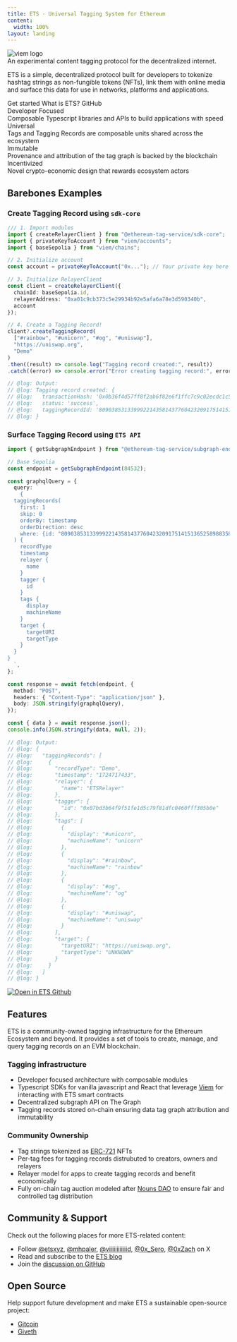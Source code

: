 ```yaml
---
title: ETS · Universal Tagging System for Ethereum
content:
  width: 100%
layout: landing
---
```



<div className="absolute max-w-[1120px] mx-auto w-full top-20 bottom-0 max-sm:w-[200%] max-sm:-left-[200px] max-sm:hidden" />

<div className="max-w-[1120px] mx-auto vp-doc relative px-[24px] mb-[96px] mt-[32px] md:px-0 md:mb-[64px]">
  <div className="pt-[48px] max-sm:pt-0">
    <div className="max-sm:px-0 flex justify-between z-0 max-md:justify-center">
      <div className="space-y-8 max-w-[400px] flex flex-col items-start max-md:items-center">
        <img className="h-[72px] dark:invert-[1] max-sm:h-[60px]" src="/ets-logotype-black.svg" alt="viem logo" />
        <div className="font-regular text-[36px] leading-tight max-sm:text-[18px] text-[#919193] max-md:text-center"><span className="text-black dark:text-white">An experimental content tagging protocol for the decentralized internet.</span></div>
        <p>ETS is a simple, decentralized protocol built for developers to tokenize hashtag strings as non-fungible tokens (NFTs), link them with online media and surface this data for use in networks, platforms and applications.</p>
        <div className="flex justify-center space-x-2">
          <HomePage.Button href="/docs/getting-started" variant="accent">Get started</HomePage.Button>
          <HomePage.Button href="/docs/faq">What is ETS?</HomePage.Button>
          <HomePage.Button href="https://github.com/ethereum-tag-service">GitHub</HomePage.Button>
        </div>
      </div>
      <div className="flex flex-col justify-between w-[440px] space-y-10 max-lg:w-[300px] max-md:hidden">
        <div id="home-install" className="h-full"></div>
    </div>
    </div>
    <div className="flex justify-between flex-wrap mt-16 max-sm:hidden">
      <div className="pr-2 w-1/4 max-lg:pb-3 max-sm:px-0 max-lg:w-1/2 max-sm:w-full z-0">
        <div className="relative w-full h-[168px] max-lg:h-[142px] overflow-hidden">
          <div className="border-black dark:border-white border border-solid border-opacity-10 dark:border-opacity-10 rounded-lg h-full px-5 py-6 absolute z-10 flex flex-col justify-between w-full">
            <div className="text-xl font-medium text-black dark:text-white">Developer Focused</div>
            <div className="text-[17px] text-[#919193]">Composable Typescript libraries and APIs to build applications with speed</div>
          </div>
          <div className="absolute left-0 right-0 top-0 bottom-0 dark:bg-[#313136] opacity-20 z-0" />
          <div className="absolute left-0 right-0 top-0 bottom-0 backdrop-filter backdrop-blur-[2px] z-0" />
        </div>
      </div>
      <div className="pl-2 pr-2 max-sm:px-0 max-lg:pb-3 max-lg:pr-0 w-1/4 max-lg:w-1/2 max-sm:w-full z-0">
        <div className="relative w-full h-[168px] max-lg:h-[142px]">
          <div className="border-black dark:border-white border border-solid border-opacity-10 dark:border-opacity-10 rounded-lg h-full px-5 py-6 absolute z-10 flex flex-col justify-between w-full">
            <div className="text-xl font-medium text-black dark:text-white">Universal</div>
            <div>
            <div className="text-[17px] text-[#919193]">Tags and Tagging Records are composable units shared across the ecosystem</div>
            </div>
          </div>
          <div className="absolute left-0 right-0 top-0 bottom-0 dark:bg-[#313136] opacity-20 z-0" />
          <div className="absolute left-0 right-0 top-0 bottom-0 backdrop-filter backdrop-blur-[2px] z-0" />
        </div>
      </div>
      <div className="pl-2 pr-2 max-lg:pb-3 max-sm:px-0 max-lg:pl-0 w-1/4 max-lg:w-1/2 max-sm:w-full z-0">
        <div className="relative w-full h-[168px] max-lg:h-[142px]">
          <div className="border-black dark:border-white border border-solid border-opacity-10 dark:border-opacity-10 rounded-lg h-full px-5 py-6 absolute z-10 flex flex-col justify-between w-full">
            <div className="text-xl font-medium text-black dark:text-white">Immutable</div>
            <div className="text-[17px] text-[#919193]">Provenance and attribution of the tag graph is backed by the blockchain</div>
          </div>
          <div className="absolute left-0 right-0 top-0 bottom-0 dark:bg-[#313136] opacity-20 z-0" />
          <div className="absolute left-0 right-0 top-0 bottom-0 backdrop-filter backdrop-blur-[2px] z-0" />
        </div>
      </div>
      <div className="pl-2 w-1/4 max-sm:px-0 max-lg:w-1/2 max-sm:w-full z-0">
        <div className="relative w-full h-[168px] max-lg:h-[142px]">
          <div className="border-black dark:border-white border border-solid border-opacity-10 dark:border-opacity-10 rounded-lg h-full px-5 py-6 absolute z-10 flex flex-col justify-between w-full">
            <div className="text-xl font-medium text-black dark:text-white">Incentivized</div>
            <div className="text-[17px] text-[#919193]">Novel crypto-economic design that rewards ecosystem actors</div>
          </div>
          <div className="absolute left-0 right-0 top-0 bottom-0 dark:bg-[#313136] opacity-20 z-0" />
          <div className="absolute left-0 right-0 top-0 bottom-0 backdrop-filter backdrop-blur-[2px] z-0" />
        </div>
      </div>
    </div>
  </div>
</div>

<article className="vocs_Content max-w-3xl mt-[-80px] mx-auto">

#
# Barebones Examples

### Create Tagging Record using `sdk-core`
```ts twoslash
/// 1. Import modules
import { createRelayerClient } from "@ethereum-tag-service/sdk-core";
import { privateKeyToAccount } from "viem/accounts";
import { baseSepolia } from "viem/chains";

// 2. Initialize account
const account = privateKeyToAccount("0x..."); // Your private key here

// 3. Initialize RelayerClient
const client = createRelayerClient({
  chainId: baseSepolia.id,
  relayerAddress: "0xa01c9cb373c5e29934b92e5afa6a78e3d590340b",
  account
});

// 4. Create a Tagging Record!
client?.createTaggingRecord(
  ["#rainbow", "#unicorn", "#og", "#uniswap"],
  "https://uniswap.org",
  "Demo"
)
.then((result) => console.log("Tagging record created:", result))
.catch((error) => console.error("Error creating tagging record:", error));

// @log: Output:
// @log: Tagging record created: {
// @log:   transactionHash: '0x0b36f4d57ff8f2ab6f82e6f1ffc7c9c02ecdc1c5ed8da68c09a79f31b9917e00',
// @log:   status: 'success',
// @log:   taggingRecordId: '80903853133999221435814377604232091751415136525898835875800777163543136099110'
// @log: }
```

### Surface Tagging Record using `ETS API`

```typescript twoslash
import { getSubgraphEndpoint } from "@ethereum-tag-service/subgraph-endpoints";

// Base Sepolia
const endpoint = getSubgraphEndpoint(84532);

const graphqlQuery = {
  query: `
    {
  taggingRecords(
    first: 1
    skip: 0
    orderBy: timestamp
    orderDirection: desc
    where: {id: "80903853133999221435814377604232091751415136525898835875800777163543136099110"}
  ) {
    recordType
    timestamp
    relayer {
      name
    }
    tagger {
      id
    }
    tags {
      display
      machineName
    }
    target {
      targetURI
      targetType
    }
  }
}
  `,
};

const response = await fetch(endpoint, {
  method: "POST",
  headers: { "Content-Type": "application/json" },
  body: JSON.stringify(graphqlQuery),
});

const { data } = await response.json();
console.info(JSON.stringify(data, null, 2));

// @log: Output:
// @log: {
// @log:   "taggingRecords": [
// @log:     {
// @log:       "recordType": "Demo",
// @log:       "timestamp": "1724717433",
// @log:       "relayer": {
// @log:         "name": "ETSRelayer"
// @log:       },
// @log:       "tagger": {
// @log:         "id": "0x07bd3b64f9f51fe1d5c79f81dfc0460fff305b0e"
// @log:       },
// @log:       "tags": [
// @log:         {
// @log:           "display": "#unicorn",
// @log:           "machineName": "unicorn"
// @log:         },
// @log:         {
// @log:           "display": "#rainbow",
// @log:           "machineName": "rainbow"
// @log:         },
// @log:         {
// @log:           "display": "#og",
// @log:           "machineName": "og"
// @log:         },
// @log:         {
// @log:           "display": "#uniswap",
// @log:           "machineName": "uniswap"
// @log:         }
// @log:       ],
// @log:       "target": {
// @log:         "targetURI": "https://uniswap.org",
// @log:         "targetType": "UNKNOWN"
// @log:       }
// @log:     }
// @log:   ]
// @log: }
```

<div className="flex justify-center space-x-4 my-4">
  <a href="https://github.com/ethereum-tag-service/ets/tree/stage/examples" target="_blank">
    <img src="/view-in-github.svg" alt="Open in ETS Github" className="h-8 w-auto object-contain" />
  </a>
</div>

## Features

ETS is a community-owned tagging infrastructure for the Ethereum Ecosystem and beyond. It provides a set of tools to create, manage, and query tagging records on an EVM blockchain.

### Tagging infrastructure
- Developer focused architecture with composable modules
- Typescript SDKs for vanilla javascript and React that leverage [Viem](https://viem.sh/) for interacting with ETS smart contracts
- Decentralized subgraph API on The Graph
- Tagging records stored on-chain ensuring data tag graph attribution and immutability

### Community Ownership
- Tag strings tokenized as [ERC-721](https://ethereum.org/en/glossary/#erc-721) NFTs
- Per-tag fees for tagging records distrubuted to creators, owners and relayers
- Relayer model for apps to create tagging records and benefit economically
- Fully on-chain tag auction modeled after [Nouns DAO](https://nouns.wtf/) to ensure fair and controlled tag distribution

## Community & Support
Check out the following places for more ETS-related content:

- Follow [@etsxyz](https://x.com/etsxyz), [@mhpaler](https://x.com/mhpaler), [@viiiiiiiiiiiid](https://x.com/viiiiiiiiiiiid), [@0x_Sero](https://x.com/@0x_Sero), [@0xZach](https://x.com/@0xZach) on X
- Read and subscribe to the [ETS blog](https://blog.ets.xyz)
- Join the [discussion on GitHub](https://github.com/orgs/ethereum-tag-service/discussions)

## Open Source

Help support future development and make ETS a sustainable open-source project:

- [Gitcoin](https://explorer.gitcoin.co/#/projects/0xc025b1a2704cca91f583adb6068a3fed5bc108011e93a9bf3096d54e88bc59d6)
- [Giveth](https://giveth.io/project/ethereum-tag-service)

</article>
